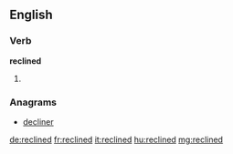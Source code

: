 ==English==

===Verb===
'''reclined'''

# {{past of|[[recline]]}}

===Anagrams===
* [[decliner#English|decliner]]

[[de:reclined]]
[[fr:reclined]]
[[it:reclined]]
[[hu:reclined]]
[[mg:reclined]]